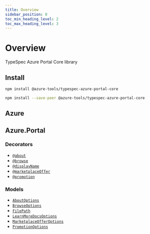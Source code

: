 ```yaml
---
title: Overview
sidebar_position: 0
toc_min_heading_level: 2
toc_max_heading_level: 3
---
```



# Overview

TypeSpec Azure Portal Core library

## Install

<Tabs>
<TabItem value="spec" label="In a spec" default>

```bash
npm install @azure-tools/typespec-azure-portal-core
```

</TabItem>
<TabItem value="library" label="In a library" default>

```bash
npm install --save-peer @azure-tools/typespec-azure-portal-core
```

</TabItem>
</Tabs>

## Azure

## Azure.Portal

### Decorators

- [`@about`](./decorators.md#@Azure.Portal.about)
- [`@browse`](./decorators.md#@Azure.Portal.browse)
- [`@displayName`](./decorators.md#@Azure.Portal.displayName)
- [`@marketplaceOffer`](./decorators.md#@Azure.Portal.marketplaceOffer)
- [`@promotion`](./decorators.md#@Azure.Portal.promotion)

### Models

- [`AboutOptions`](./data-types.md#Azure.Portal.AboutOptions)
- [`BrowseOptions`](./data-types.md#Azure.Portal.BrowseOptions)
- [`FilePath`](./data-types.md#Azure.Portal.FilePath)
- [`LearnMoreDocsOptions`](./data-types.md#Azure.Portal.LearnMoreDocsOptions)
- [`MarketplaceOfferOptions`](./data-types.md#Azure.Portal.MarketplaceOfferOptions)
- [`PromotionOptions`](./data-types.md#Azure.Portal.PromotionOptions)
